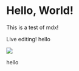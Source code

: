 
# Hello, World!

This is a test of mdx!

Live editing!
hello

<!-- ![Example Image](/images/sun.png) -->

<Image src={owl.url} lqip={owl.lqip}/>

hello